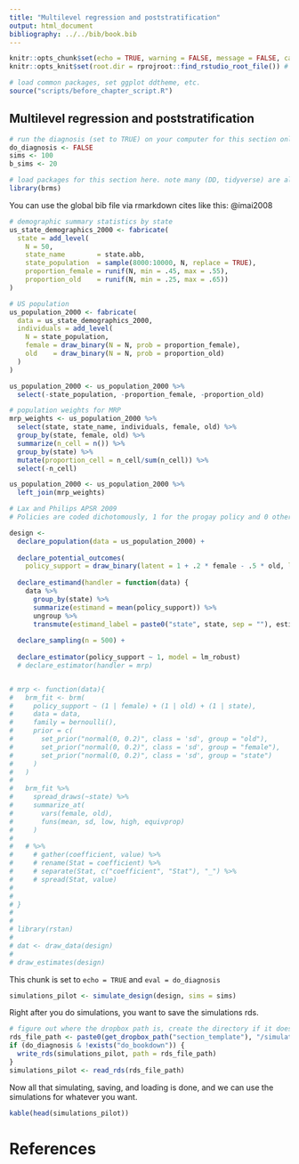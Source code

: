 ```yaml
---
title: "Multilevel regression and poststratification"
output: html_document
bibliography: ../../bib/book.bib 
---
```


<!-- note do_bookdown is set in index.rmd, so we know if you're running just this .Rmd or compiling the book-->
```r
knitr::opts_chunk$set(echo = TRUE, warning = FALSE, message = FALSE, cache = FALSE)
knitr::opts_knit$set(root.dir = rprojroot::find_rstudio_root_file()) # files are all relative to RStudio project home
```

```r
# load common packages, set ggplot ddtheme, etc.
source("scripts/before_chapter_script.R")
```

<!-- start post here, do not edit above -->

## Multilevel regression and poststratification

<!-- make sure to rename the section title below -->

```r
# run the diagnosis (set to TRUE) on your computer for this section only before pushing to Github. no diagnosis will ever take place on github.
do_diagnosis <- FALSE
sims <- 100
b_sims <- 20
```

```r
# load packages for this section here. note many (DD, tidyverse) are already available, see scripts/package-list.R
library(brms)
```

You can use the global bib file via rmarkdown cites like this: @imai2008

```r
# demographic summary statistics by state
us_state_demographics_2000 <- fabricate(
  state = add_level(
    N = 50,
    state_name        = state.abb,
    state_population  = sample(8000:10000, N, replace = TRUE),
    proportion_female = runif(N, min = .45, max = .55),
    proportion_old    = runif(N, min = .25, max = .65))
)

# US population
us_population_2000 <- fabricate(
  data = us_state_demographics_2000,
  individuals = add_level(
    N = state_population,
    female = draw_binary(N = N, prob = proportion_female),
    old    = draw_binary(N = N, prob = proportion_old)
  )
) 

us_population_2000 <- us_population_2000 %>% 
  select(-state_population, -proportion_female, -proportion_old)

# population weights for MRP
mrp_weights <- us_population_2000 %>%
  select(state, state_name, individuals, female, old) %>% 
  group_by(state, female, old) %>% 
  summarize(n_cell = n()) %>% 
  group_by(state) %>% 
  mutate(proportion_cell = n_cell/sum(n_cell)) %>% 
  select(-n_cell)

us_population_2000 <- us_population_2000 %>% 
  left_join(mrp_weights)

# Lax and Philips APSR 2009
# Policies are coded dichotomously, 1 for the progay policy and 0 otherwise: Adoption (9 states allow second-parent adoption in all jurisdictions)

design <-
  declare_population(data = us_population_2000) +
  
  declare_potential_outcomes(
    policy_support = draw_binary(latent = 1 + .2 * female - .5 * old, link = "probit")) +
  
  declare_estimand(handler = function(data) {
    data %>% 
      group_by(state) %>% 
      summarize(estimand = mean(policy_support)) %>% 
      ungroup %>% 
      transmute(estimand_label = paste0("state", state, sep = ""), estimand)}) +
  
  declare_sampling(n = 500) +
  
  declare_estimator(policy_support ~ 1, model = lm_robust)
  # declare_estimator(handler = mrp)


# mrp <- function(data){
#   brm_fit <- brm(
#     policy_support ~ (1 | female) + (1 | old) + (1 | state),
#     data = data,
#     family = bernoulli(),
#     prior = c(
#       set_prior("normal(0, 0.2)", class = 'sd', group = "old"),
#       set_prior("normal(0, 0.2)", class = 'sd', group = "female"),
#       set_prior("normal(0, 0.2)", class = 'sd', group = "state")
#     )
#   )
#   
#   brm_fit %>%
#     spread_draws(~state) %>%
#     summarize_at(
#       vars(female, old),
#       funs(mean, sd, low, high, equivprop)
#     ) 
#   
#   # %>% 
#     # gather(coefficient, value) %>%
#     # rename(Stat = coefficient) %>%
#     # separate(Stat, c("coefficient", "Stat"), "_") %>% 
#     # spread(Stat, value)
# 
#   
# }
# 
# 
# library(rstan)
# 
# dat <- draw_data(design)
# 
# draw_estimates(design)
```


This chunk is set to `echo = TRUE` and `eval = do_diagnosis`
```r
simulations_pilot <- simulate_design(design, sims = sims)
```

Right after you do simulations, you want to save the simulations rds. 

```r
# figure out where the dropbox path is, create the directory if it doesn't exist, and name the RDS file
rds_file_path <- paste0(get_dropbox_path("section_template"), "/simulations_pilot.RDS")
if (do_diagnosis & !exists("do_bookdown")) {
  write_rds(simulations_pilot, path = rds_file_path)
}
simulations_pilot <- read_rds(rds_file_path)
```

Now all that simulating, saving, and loading is done, and we can use the simulations for whatever you want.

```r
kable(head(simulations_pilot))
```

# References






